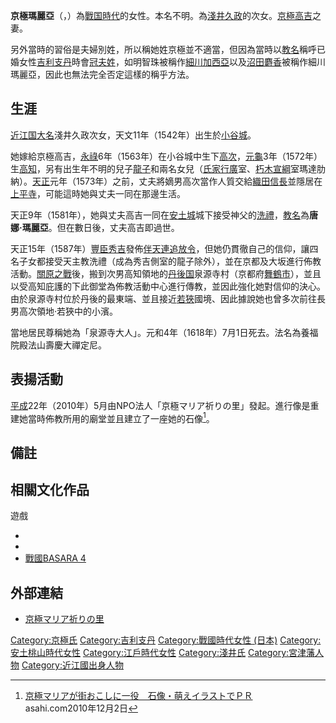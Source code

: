 '''京極瑪麗亞'''（{{jpn|j=京極 マリア|hg=きょうごく マリア|rm=Kyōgoku Maria}}，{{bd|1542年||1618年|8月20日|}}）為[[戰国時代_(日本)|戰国時代]]的女性。本名不明。為[[淺井久政|淺井久政]]的次女。[[京極高吉|京極高吉]]之妻。

另外當時的習俗是夫婦別姓，所以稱她姓京極並不適當，但因為當時以[[教名|教名]]稱呼已婚女性[[吉利支丹|吉利支丹]]時會[[冠夫姓|冠夫姓]]，如明智珠被稱作[[明智珠|細川加西亞]]以及[[沼田麝香|沼田麝香]]被稱作細川瑪麗亞，因此也無法完全否定這樣的稱乎方法。

== 生涯 ==
[[近江国|近江国]][[大名_(稱謂)|大名]]淺井久政次女，天文11年（1542年）出生於[[小谷城|小谷城]]。

她嫁給京極高吉，[[永祿|永祿]]6年（1563年）在小谷城中生下[[京極高次|高次]]，[[元龜|元龜]]3年（1572年）生[[京極高知|高知]]，另有出生年不明的兒子[[京極龍子|龍子]]和兩名女兒（[[氏家行廣|氏家行廣]]室、[[朽木宣綱|朽木宣綱]]室瑪達肋納）。[[天正_(日本)|天正]]元年（1573年）之前，丈夫將嫡男高次當作人質交給[[織田信長|織田信長]]並隱居在[[上平寺|上平寺]]，可能這時她與丈夫一同在那邊生活。

天正9年（1581年），她與丈夫高吉一同在[[安土城|安土城]]城下接受{{link-en|涅奇-索尔多·奥尔甘蒂诺|Gnecchi-Soldo Organtino|奥尔甘蒂诺}}神父的[[受洗|洗禮]]，[[教名|教名]]為'''唐娜·瑪麗亞'''。但在數日後，丈夫高吉即過世。

天正15年（1587年）[[豐臣秀吉|豐臣秀吉]]發佈[[伴天連追放令|伴天連追放令]]，但她仍貫徹自己的信仰，讓四名子女都接受天主教洗禮（成為秀吉側室的龍子除外），並在京都及大坂進行佈教活動。[[關原之戰|關原之戰]]後，搬到次男高知領地的[[丹後国|丹後国]]泉源寺村（京都府[[舞鶴市|舞鶴市]]），並且以受高知庇護的下此御堂為佈教活動中心進行傳教，並因此強化她對信仰的決心。由於泉源寺村位於丹後的最東端、並且接近[[若狹国|若狹]]國境、因此據說她也曾多次前往長男高次領地‧若狹中的小濱。

當地居民尊稱她為「泉源寺大人」。元和4年（1618年）7月1日死去。法名為養福院殿法山壽慶大禪定尼。

== 表揚活動 ==
[[平成|平成]]22年（2010年）5月由NPO法人「京極マリア祈りの里」發起。進行像是重建她當時佈教所用的廟堂並且建立了一座她的石像<ref>[http://mytown.asahi.com/areanews/kyoto/OSK201012010173.html 京極マリアが街おこしに一役　石像・萌えイラストでＰＲ] {{Wayback|url=http://mytown.asahi.com/areanews/kyoto/OSK201012010173.html |date=20120619042603 }}　asahi.com2010年12月2日</ref>。

== 備註 ==
<references />

== 相關文化作品 ==
; 遊戲
* {{tsl|ja|戦国大戦|戰國大戰}}
* {{tsl|ja|鬼武者Soul|鬼武者魂}}
* [[戰國BASARA|戰國BASARA 4]]

== 外部連結 ==
* [http://www.online-tada.co.jp/ind/ind97.html 京極マリア祈りの里] {{Wayback|url=http://www.online-tada.co.jp/ind/ind97.html |date=20200130125329 }}

{{DEFAULTSORT:Kyogoku Maria}}
[[Category:京極氏|Category:京極氏]]
[[Category:吉利支丹|Category:吉利支丹]]
[[Category:戰國時代女性_(日本)|Category:戰國時代女性 (日本)]]
[[Category:安土桃山時代女性|Category:安土桃山時代女性]]
[[Category:江戶時代女性|Category:江戶時代女性]]
[[Category:淺井氏|Category:淺井氏]]
[[Category:宮津藩人物|Category:宮津藩人物]]
[[Category:近江國出身人物|Category:近江國出身人物]]